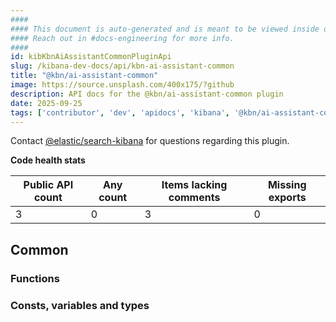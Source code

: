 ```yaml
---
####
#### This document is auto-generated and is meant to be viewed inside our experimental, new docs system.
#### Reach out in #docs-engineering for more info.
####
id: kibKbnAiAssistantCommonPluginApi
slug: /kibana-dev-docs/api/kbn-ai-assistant-common
title: "@kbn/ai-assistant-common"
image: https://source.unsplash.com/400x175/?github
description: API docs for the @kbn/ai-assistant-common plugin
date: 2025-09-25
tags: ['contributor', 'dev', 'apidocs', 'kibana', '@kbn/ai-assistant-common']
---
```




Contact [@elastic/search-kibana](https://github.com/orgs/elastic/teams/search-kibana) for questions regarding this plugin.

**Code health stats**

| Public API count  | Any count | Items lacking comments | Missing exports |
|-------------------|-----------|------------------------|-----------------|
| 3 | 0 | 3 | 0 |

## Common

### Functions
<DocDefinitionList data={kbnAiAssistantCommonObj.common.functions}/>

### Consts, variables and types
<DocDefinitionList data={kbnAiAssistantCommonObj.common.misc}/>

